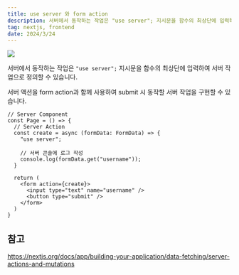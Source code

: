 ```yaml
---
title: use server 와 form action
description: 서버에서 동작하는 작업은 "use server"; 지시문을 함수의 최상단에 입력하여 서버 작업으로 정의할 수 있습니다. 서버 액션을 form action과 함께 사용하여 submit 시 동작할 서버 작업을 구현할 수 있습니다.
tag: nextjs, frontend
date: 2024/3/24
---
```


![](https://velog.velcdn.com/images/freejak5520/post/d7192a24-da67-48b5-9ba5-490eb41a9455/image.png)

서버에서 동작하는 작업은 `"use server";` 지시문을 함수의 최상단에 입력하여 서버 작업으로 정의할 수 있습니다.

서버 액션을 form action과 함께 사용하여 submit 시 동작할 서버 작업을 구현할 수 있습니다.

```tsx
// Server Component
const Page = () => {
  // Server Action
  const create = async (formData: FormData) => {
    "use server";
 
    // 서버 콘솔에 로그 작성
    console.log(formData.get("username"));
  }
 
  return (
    <form action={create}>
      <input type="text" name="username" />
      <button type="submit" />
    </form>
  )
}
```

## 참고
https://nextjs.org/docs/app/building-your-application/data-fetching/server-actions-and-mutations


